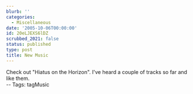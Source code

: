 ```yaml
---
blurb: ''
categories:
  - Miscellaneous
date: '2005-10-06T00:00:00'
id: 20eLJEXS6lDZ
scrubbed_2021: false
status: published
type: post
title: New Music
---
```


Check out "Hiatus on the Horizon". I've heard a couple of tracks so
far and like them.  
-- Tags: tagMusic
